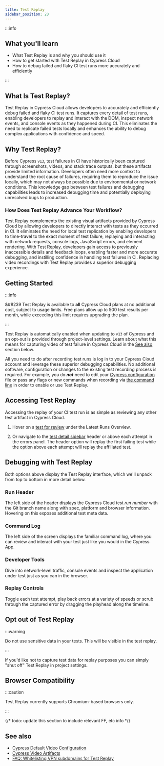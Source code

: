 ```yaml
---
title: Test Replay
sidebar_position: 20
---
```


:::info

## <Icon name="graduation-cap" /> What you'll learn

- What Test Replay is and why you should use it
- How to get started with Test Replay in Cypress Cloud
- How to debug failed and flaky CI test runs more accurately and efficiently

:::

## What Is Test Replay?

Test Replay in Cypress Cloud allows developers to accurately and efficiently debug failed and flaky CI test runs. It captures every detail of test runs, enabling developers to replay and interact with the DOM, inspect network events, and console events as they happened during CI. This eliminates the need to replicate failed tests locally and enhances the ability to debug complex applications with confidence and speed.

## Why Test Replay?

Before Cypress `v13`, test failures in CI have historically been captured through screenshots, videos, and stack trace outputs, but these artifacts provide limited information. Developers often need more context to understand the root cause of failures, requiring them to reproduce the issue locally, which may not always be possible due to environmental or network conditions. This knowledge gap between test failures and debugging capabilities leads to increased debugging time and potentially deploying unresolved bugs to production.

### How Does Test Replay Advance Your Workflow?

Test Replay complements the existing visual artifacts provided by Cypress Cloud by allowing developers to directly interact with tests as they occurred in CI. It eliminates the need for local test replication by enabling developers to time-travel to the exact moment of test failure, replaying and interacting with network requests, console logs, JavaScript errors, and element rendering. With Test Replay, developers gain access to previously inaccessible details and feedback loops, enabling faster and more accurate debugging, and instilling confidence in handling test failures in CI. Replacing video recordings with Test Replay provides a superior debugging experience.

## Getting Started

:::info

&#8239<Icon name="check-circle" /> Test Replay is available to **all** Cypress Cloud plans at no additional cost, subject to usage limits. Free plans allow up to 500 test results per month, while exceeding this limit requires upgrading the plan.

:::

Test Replay is automatically enabled when updating to `v13` of Cypress and an opt-out is provided through project-level settings. Learn about what this means for capturing video of test failure in Cypress Cloud in the [See also](#See-also) section below.

All you need to do after recording test runs is log in to your Cypress Cloud account and leverage these superior debugging capabilities. No additional software, configuration or changes to the existing test recording process is required. For example, you do **_not_** need to edit your [Cypress configuration](/guides/references/configuration) file or pass any flags or new commands when recording via [the command line](/guides/guides/command-line) in order to enable or use Test Replay.

## Accessing Test Replay

Accessing the replay of your CI test run is as simple as reviewing any other test artifact in Cypress Cloud.

1. Hover on a [test for review](/guides/cloud/debugging/recorded-runs#Tests-for-Review) under the Latest Runs Overview.

   <DocsImage
     src="/img/guides/cloud/test-replay/test-overview_magnified.jpg"
     alt="Run overview row"
   />

2. Or navigate to the [test detail sidebar](/guides/cloud/debugging/recorded-runs#Test-detail-sidebar) header or above each attempt in the errors panel. The header option will replay the first failing test while the option above each attempt will replay the affiliated test.

   <DocsImage
     src="/img/guides/cloud/test-replay/sidebar_magnified.png"
     alt="Run sidebar"
     width="60%"
   />

## Debugging with Test Replay

Both options above display the Test Replay interface, which we'll unpack from top to bottom in more detail below.

<DocsImage
  src="/img/guides/cloud/test-replay/replay-demo.gif"
  alt="Test Replay Demo"
/>

### Run Header

The left side of the header displays the Cypress Cloud test _run number_ with the Git branch name along with spec, platform and browser information. Hovering on this exposes additional test meta data.

<DocsImage
  src="/img/guides/cloud/test-replay/test-replay-header.jpg"
  alt="Test Replay header"
/>

### Command Log

The left side of the screen displays the familiar command log, where you can review and interact with your test just like you would in the Cypress App.

<DocsImage
  src="/img/guides/cloud/test-replay/command-log.png"
  alt="Test Replay Developer Tools panel"
  width="50%"
/>

### Developer Tools

Dive into network-level traffic, console events and inspect the application under test just as you can in the browser.

<DocsImage
  src="/img/guides/cloud/test-replay/dev-tools.png"
  alt="Test Replay Developer Tools panel"
  width="50%"
/>

### Replay Controls

Toggle each test attempt, play back errors at a variety of speeds or scrub through the captured error by dragging the playhead along the timeline.

<DocsImage
  src="/img/guides/cloud/test-replay/scrubber.png"
  alt="Test Replay scrubber controls"
/>

## Opt out of Test Replay

:::warning

<Icon name="exclamation-triangle" /> Do not use sensitive data in your tests. This
will be visible in the test replay.

:::

If you'd like not to capture test data for replay purposes you can simply "shut off" Test Replay in project settings.

<DocsImage
  src="/img/guides/cloud/test-replay/kill-switch.png"
  alt="Test Replay opt-out controls"
/>

## Browser Compatibility

:::caution

Test Replay currently supports Chromium-based browsers only.

:::

{/* todo: update this section to include relevant FF, etc info */}

## See also

- [Cypress Default Video Configuration](/guides/references/configuration#Videos)
- [Cypress Video Artifacts](/guides/guides/screenshots-and-videos#Videos)
- [FAQ: Whitelisting VPN subdomains for Test Replay](/faq/questions/cloud-faq#Im-working-with-a-restrictive-VPN-Which-subdomains-do-I-have-to-allow-on-my-VPN-for-Cypress-Cloud-to-work-properly)
